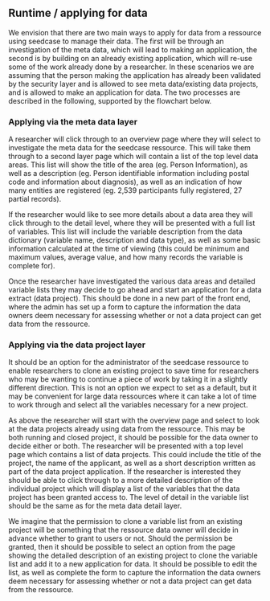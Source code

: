## Runtime / applying for data

We envision that there are two main ways to apply for data from a ressource using seedcase to manage their data.  The first will be through an investigation of the meta data, which will lead to making an application, the second is by building on an already existing application, which will re-use some of the work already done by a researcher. In these scenarios we are assuming that the person making the application has already been validated by the security layer and is allowed to see meta data/existing data projects, and is allowed to make an application for data.  The two processes are described in the following, supported by the flowchart below.

### Applying via the meta data layer

A researcher will click through to an overview page where they will select to investigate the meta data for the seedcase ressource.  This will take them through to a second layer page which will contain a list of the top level data areas.  This list will show the title of the area (eg. Person Information), as well as a description (eg. Person identifiable information including postal code and information about diagnosis), as well as an indication of how many entities are registered (eg. 2,539 participants fully registered, 27 partial records).

If the researcher would like to see more details about a data area they will click through to the detail level, where they will be presented with a full list of variables.  This list will include the variable description from the data dictionary (variable name, description and data type), as well as some basic information calculated at the time of viewing (this could be minimum and maximum values, average value, and how many records the variable is complete for).

Once the researcher have investigated the various data areas and detailed variable lists they may decide to go ahead and start an application for a data extract (data project).  This should be done in a new part of the front end, where the admin has set up a form to capture the information the data owners deem necessary for assessing whether or not a data project can get data from the ressource.

### Applying via the data project layer

It should be an option for the administrator of the seedcase ressource to enable researchers to clone an existing project to save time for researchers who may be wanting to continue a piece of work by taking it in a slightly different direction.  This is not an option we expect to set as a default, but it may be convenient for large data ressources where it can take a lot of time to work through and select all the variables necessary for a new project.  

As above the researcher will start with the overview page and select to look at the data projects already using data from the ressource.  This may be both running and closed project, it should be possible for the data owner to decide either or both.  The researcher will be presented with a top level page which contains a list of data projects.  This could include the title of the project, the name of the applicant, as well as a short description written as part of the data project application.  If the researcher is interested they should be able to click through to a more detailed description of the individual project which will display a list of the variables that the data project has been granted access to.  The level of detail in the variable list should be the same as for the meta data detail layer.  

We imagine that the permission to clone a variable list from an existing project will be something that the ressource data owner will decide in advance whether to grant to users or not.  Should the permission be granted, then it should be possible to select an option from the page showing the detailed description of an existing project to clone the variable list and add it to a new application for data.  It should be possible to edit the list, as well as complete the form to capture the information the data owners deem necessary for assessing whether or not a data project can get data from the ressource.


